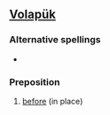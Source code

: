 ==[[Volapük]]==
===Alternative spellings===
*{{l|vo|bifuy}}

===Preposition===
{{infl|vo|preposition}}
# [[before]] (in place)